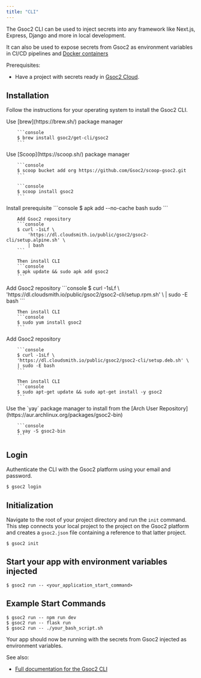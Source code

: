 ```yaml
---
title: "CLI"
---
```


The Gsoc2 CLI can be used to inject secrets into any framework like Next.js, Express, Django and more in local development.

It can also be used to expose secrets from Gsoc2 as environment variables in CI/CD pipelines and [Docker containers](/documentation/getting-started/docker)

Prerequisites: 

- Have a project with secrets ready in [Gsoc2 Cloud](https://app.gsoc2.com).

## Installation

Follow the instructions for your operating system to install the Gsoc2 CLI.

<Tabs>
   <Tab title="MacOS">
  	Use [brew](https://brew.sh/) package manager

    	```console
    	$ brew install gsoc2/get-cli/gsoc2
    	```
   </Tab>
   <Tab title="Windows">
      Use [Scoop](https://scoop.sh/) package manager

        ```console
        $ scoop bucket add org https://github.com/Gsoc2/scoop-gsoc2.git
        ```

        ```console
        $ scoop install gsoc2
        ```
   </Tab>
	 <Tab title="Alpine">
	 Install prerequisite
		```console
		$ apk add --no-cache bash sudo
		```

    	Add Gsoc2 repository
    	```console
    	$ curl -1sLf \
    		'https://dl.cloudsmith.io/public/gsoc2/gsoc2-cli/setup.alpine.sh' \
    		| bash
    	```

    	Then install CLI
    	```console
    	$ apk update && sudo apk add gsoc2
    	```

   </Tab>
	 <Tab title="RedHat/CentOs/Amazon">
	 Add Gsoc2 repository
		```console
		$ curl -1sLf \
		'https://dl.cloudsmith.io/public/gsoc2/gsoc2-cli/setup.rpm.sh' \
		| sudo -E bash
		```

    	Then install CLI
    	```console
    	$ sudo yum install gsoc2
    	```

   </Tab>
	 <Tab title="Debian/Ubuntu">
	 	Add Gsoc2 repository 
			
		```console
		$ curl -1sLf \
		'https://dl.cloudsmith.io/public/gsoc2/gsoc2-cli/setup.deb.sh' \
		| sudo -E bash
		```

    	Then install CLI
    	```console
    	$ sudo apt-get update && sudo apt-get install -y gsoc2
    	```

   </Tab>
	<Tab title="Arch Linux">
		Use the `yay` package manager to install from the [Arch User Repository](https://aur.archlinux.org/packages/gsoc2-bin)
			
		```console
		$ yay -S gsoc2-bin
		```

   </Tab>
</Tabs>

## Login

Authenticate the CLI with the Gsoc2 platform using your email and password.

```console
$ gsoc2 login
```

## Initialization

Navigate to the root of your project directory and run the `init` command. This step connects your local project to the project on the Gsoc2 platform and creates a `gsoc2.json` file containing a reference to that latter project.

```console
$ gsoc2 init
```

## Start your app with environment variables injected

```console
$ gsoc2 run -- <your_application_start_command>
```

## Example Start Commands

```console
$ gsoc2 run -- npm run dev
$ gsoc2 run -- flask run
$ gsoc2 run -- ./your_bash_script.sh
```

Your app should now be running with the secrets from Gsoc2 injected as environment variables.

See also:

- [Full documentation for the Gsoc2 CLI](/cli/overview)
